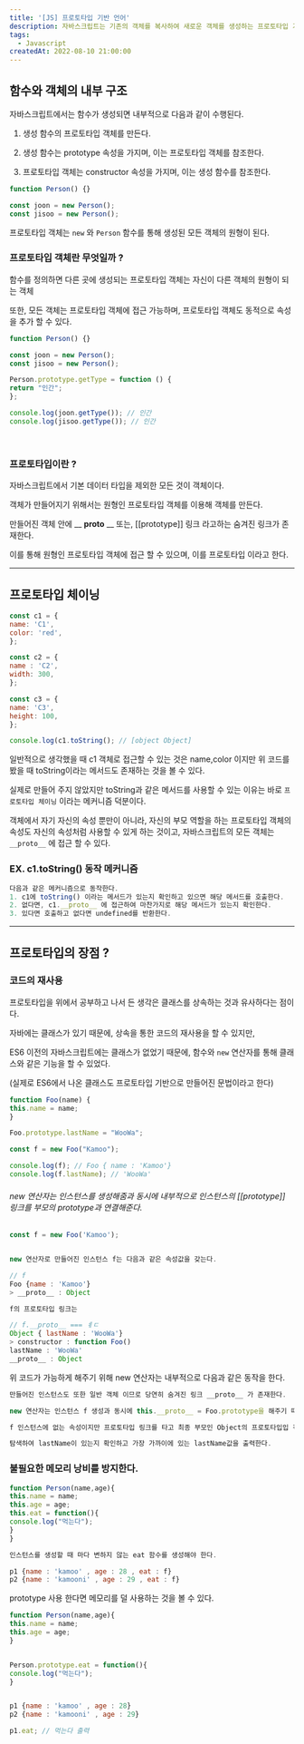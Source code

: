 ```yaml
---
title: '[JS] 프로토타입 기반 언어'
description: 자바스크립트는 기존의 객체를 복사하여 새로운 객체를 생성하는 프로토타입 기반의 언어입니다. 프로토타입 기반 언어는 객체 원형인 프로토타입을 이용해 새로운 객체를 만들어 냅니다. 제대로 이해하기 위해 자바스크립트 함수와 객체의 내부 구조를 먼저 알아봅시다.
tags:
  - Javascript
createdAt: 2022-08-10 21:00:00
---
```


## 함수와 객체의 내부 구조

자바스크립트에서는 함수가 생성되면 내부적으로 다음과 같이 수행된다.

1. 생성 함수의 프로토타입 객체를 만든다.

2. 생성 함수는 prototype 속성을 가지며, 이는 프로토타입 객체를 참조한다.

3. 프로토타입 객체는 constructor 속성을 가지며, 이는 생성 함수를 참조한다.

```javascript
function Person() {}

const joon = new Person();
const jisoo = new Person();
```

프로토타입 객체는 `new` 와 `Person` 함수를 통해 생성된 모든 객체의 원형이 된다.

### 프로토타입 객체란 무엇일까 ?

함수를 정의하면 다른 곳에 생성되는 프로토타입 객체는 자신이 다른 객체의 원형이 되는 객체

또한, 모든 객체는 프로토타입 객체에 접근 가능하며, 프로토타입 객체도 동적으로 속성을 추가 할 수 있다.

```javascript
function Person() {}

const joon = new Person();
const jisoo = new Person();

Person.prototype.getType = function () {
return "인간";
};

console.log(joon.getType()); // 인간
console.log(jisoo.getType()); // 인간
```

<br/>

### 프로토타입이란 ?

자바스크립트에서 기본 데이터 타입을 제외한 모든 것이 객체이다.

객체가 만들어지기 위해서는 원형인 프로토타입 객체를 이용해 객체를 만든다.

만들어진 객체 안에 \_\_ **proto** \_\_ 또는, [[prototype]] 링크 라고하는 숨겨진 링크가 존재한다.

이를 통해 원형인 프로토타입 객체에 접근 할 수 있으며, 이를 프로토타입 이라고 한다.

<hr/>

## 프로토타입 체이닝

```javascript
const c1 = {
name: 'C1',
color: 'red',
};

const c2 = {
name : 'C2',
width: 300,
};

const c3 = {
name: 'C3',
height: 100,
};

console.log(c1.toString(); // [object Object]
```

일반적으로 생각했을 때 c1 객체로 접근할 수 있는 것은 name,color 이지만 위 코드를 봤을 때 toString이라는 메서드도 존재하는 것을 볼 수 있다.

실제로 만들어 주지 않았지만 toString과 같은 메서드를 사용할 수 있는 이유는 바로 `프로토타입 체이닝` 이라는 메커니즘 덕분이다.

객체에서 자기 자신의 속성 뿐만이 아니라, 자신의 부모 역할을 하는 프로토타입 객체의 속성도 자신의 속성처럼 사용할 수 있게 하는 것이고, 자바스크립트의 모든 객체는 `__proto__` 에 접근 할 수 있다.

### EX. c1.toString() 동작 메커니즘

```javascript
다음과 같은 메커니즘으로 동작한다.
1. c1에 toString() 이라는 메서드가 있는지 확인하고 있으면 해당 메서드를 호출한다.
2. 없다면, c1.__proto__ 에 접근하여 마찬가지로 해당 메서드가 있는지 확인한다.
3. 있다면 호출하고 없다면 undefined를 반환한다.
```

<hr/>

## 프로토타입의 장점 ?

### 코드의 재사용

프로토타입을 위에서 공부하고 나서 든 생각은 클래스를 상속하는 것과 유사하다는 점이다.

자바에는 클래스가 있기 때문에, 상속을 통한 코드의 재사용을 할 수 있지만,

ES6 이전의 자바스크립트에는 클래스가 없었기 때문에, 함수와 `new` 연산자를 통해 클래스와 같은 기능을 할 수 있었다.

(실제로 ES6에서 나온 클래스도 프로토타입 기반으로 만들어진 문법이라고 한다)

```javascript
function Foo(name) {
this.name = name;
}

Foo.prototype.lastName = "WooWa";

const f = new Foo("Kamoo");

console.log(f); // Foo { name : 'Kamoo'}
console.log(f.lastName); // 'WooWa'
```

###### new 연산자는 인스턴스를 생성해줌과 동시에 내부적으로 인스턴스의 [[prototype]] 링크를 부모의 prototype과 연결해준다.

```javascript
const f = new Foo('Kamoo');


new 연산자로 만들어진 인스턴스 f는 다음과 같은 속성값을 갖는다.

// f
Foo {name : 'Kamoo'}
> __proto__ : Object

f의 프로토타입 링크는

// f.__proto__ === ㅖㄷ
Object { lastName : 'WooWa'}
> constructor : function Foo()
lastName : 'WooWa'
__proto__ : Object
```

위 코드가 가능하게 해주기 위해 new 연산자는 내부적으로 다음과 같은 동작을 한다.

```javascript
만들어진 인스턴스도 또한 일반 객체 이므로 당연히 숨겨진 링크 __proto__ 가 존재한다.

new 연산자는 인스턴스 f 생성과 동시에 this.__proto__ = Foo.prototype을 해주기 때문에

f 인스턴스에 없는 속성이지만 프로토타입 링크를 타고 최종 부모인 Object의 프로토타입입 객체까지

탐색하여 lastName이 있는지 확인하고 가장 가까이에 있는 lastName값을 출력한다.
```

### 불필요한 메모리 낭비를 방지한다.

```javascript
function Person(name,age){
this.name = name;
this.age = age;
this.eat = function(){
console.log("먹는다");
}
}

인스턴스를 생성할 때 마다 변하지 않는 eat 함수를 생성해야 한다.

p1 {name : 'kamoo' , age : 28 , eat : f}
p2 {name : 'kamooni' , age : 29 , eat : f}
```

prototype 사용 한다면 메모리를 덜 사용하는 것을 볼 수 있다.

```javascript
function Person(name,age){
this.name = name;
this.age = age;
}


Person.prototype.eat = function(){
console.log("먹는다");
}


p1 {name : 'kamoo' , age : 28}
p2 {name : 'kamooni' , age : 29}

p1.eat; // 먹는다 출력
```